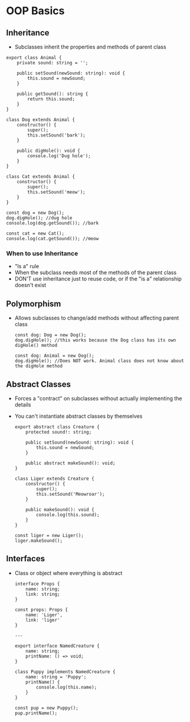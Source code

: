 # OOP Basics

## Inheritance

-   Subclasses inherit the properties and methods of parent class

```
export class Animal {
	private sound: string = '';

	public setSound(newSound: string): void {
		this.sound = newSound;
	}

	public getSound(): string {
		return this.sound;
	}
}

class Dog extends Animal {
	constructor() {
		super();
		this.setSound('bark');
	}

	public digHole(): void {
		console.log('Dug hole');
	}
}

class Cat extends Animal {
	constructor() {
		super();
		this.setSound('meow');
	}
}

const dog = new Dog();
dog.digHole(); //dug hole
console.log(dog.getSound()); //bark

const cat = new Cat();
console.log(cat.getSound()); //meow
```

### When to use Inheritance

-   "Is a" rule
-   When the subclass needs most of the methods of the parent class
-   DON'T use inheritance just to reuse code, or if the "is a" relationship doesn't exist

## Polymorphism

-   Allows subclasses to change/add methods without affecting parent class

    ```
    const dog: Dog = new Dog();
    dog.digHole(); //this works because the Dog class has its own digHole() method

    const dog: Animal = new Dog();
    dog.digHole(); //Does NOT work. Animal class does not know about the digHole method
    ```

## Abstract Classes

-   Forces a "contract" on subclasses without actually implementing the details
-   You can't instantiate abstract classes by themselves

    ```
    export abstract class Creature {
    	protected sound!: string;

    	public setSound(newSound: string): void {
    		this.sound = newSound;
    	}

    	public abstract makeSound(): void;
    }

    class Liger extends Creature {
    	constructor() {
    		super();
    		this.setSound('Meowroar');
    	}

    	public makeSound(): void {
    		console.log(this.sound);
    	}
    }

    const liger = new Liger();
    liger.makeSound();
    ```

## Interfaces

-   Class or object where everything is abstract

    ```
    interface Props {
    	name: string;
    	link: string;
    }

    const props: Props {
    	name: 'Liger',
    	link: 'liger'
    }

    ---

    export interface NamedCreature {
    	name: string;
    	printName: () => void;
    }

    class Puppy implements NamedCreature {
    	name: string = 'Puppy';
    	printName() {
    		console.log(this.name);
    	}
    }

    const pup = new Puppy();
    pup.printName();
    ```
